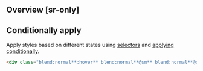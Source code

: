 ## Overview [sr-only]
<Overview/>

## Conditionally apply
Apply styles based on different states using [selectors](/guide/state-selectors) and [applying conditionally](/guide/applying-conditionally).
```html
<div class="blend:normal**:hover** blend:normal**@sm** blend:normal**@dark** blend:normal**@print**">…</div>
```

